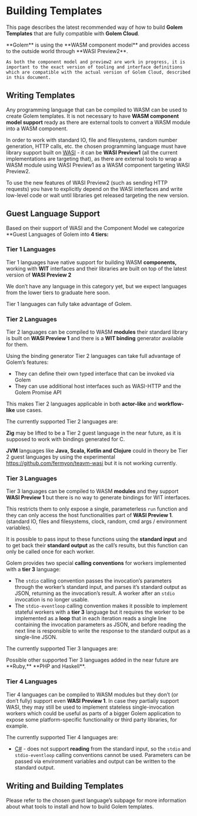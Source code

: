 
# Building Templates

This page describes the latest recommended way of how to build **Golem Templates** that are fully compatible with **Golem Cloud**.

<Callout>
    **Golem** is using the **WASM component model** and provides access to the outside world through **WASI Preview2**.

    As both the component model and preview2 are work in progress, it is important to the exact version of tooling and interface definitions which are compatible with the actual version of Golem Cloud, described in this document.
</Callout>

## Writing Templates

Any programming language that can be compiled to WASM can be used to create Golem templates. It is not necessary to have **WASM component model support** ready as there are external tools to convert a WASM module into a WASM component.

In order to work with standard IO, file and filesystems, random number generation, HTTP calls, etc. the chosen programming language must have library support built on [WASI](https://wasi.dev) - it can be **WASI Preview1** (all the current implementations are targeting that), as there are external tools to wrap a WASM module using WASI Preview1 as a WASM component targeting WASI Preview2. 

To use the new features of WASI Preview2 (such as sending HTTP requests) you have to explicitly depend on the WASI interfaces and write low-level code or wait until libraries get released targeting the new version.

## Guest Language Support

Based on their support of WASI and the Component Model we categorize **Guest Languages of Golem into **4 tiers:**

### Tier 1 Languages

Tier 1 languages have native support for building WASM **components,** working with **WIT** interfaces and their libraries are built on top of the latest version of **WASI Preview 2**

We don’t have any language in this category yet, but we expect languages from the lower tiers to graduate here soon.

Tier 1 languages can fully take advantage of Golem.

### Tier 2 Languages

Tier 2 languages can be compiled to WASM **modules** their standard library is built on **WASI Preview 1** and there is a **WIT binding** generator available for them.

Using the binding generator Tier 2 languages can take full advantage of Golem’s features:

- They can define their own typed interface that can be invoked via Golem
- They can use additional host interfaces such as WASI-HTTP and the Golem Promise API

This makes Tier 2 languages applicable in both **actor-like** and **workflow-like** use cases.

The currently supported Tier 2 languages are:

<Cards>
  <Card title="Rust" href="/building-templates/tier-2/rust"/>
  <Card title="Go" href="/building-templates/tier-2/go"/>
  <Card title="Go" href="/building-templates/tier-2/c"/>
  <Card title="Python" href="/building-templates/tier-2/python"/>
  <Card title="Javascript" href="/building-templates/tier-2/javascript"/>
</Cards>

<Callout>

**Zig** may be lifted to be a Tier 2 guest language in the near future, as it is supposed to work with bindings generated for C.

**JVM** languages like **Java, Scala, Kotlin and Clojure** could in theory be Tier 2 guest languages by using the experimental https://github.com/fermyon/teavm-wasi but it is not working currently.

</Callout>

### Tier 3 Languages

Tier 3 languages can be compiled to WASM **modules** and they support **WASI Preview 1** but there is no way to generate bindings for WIT interfaces.

This restricts them to only expose a single, parameterless `run` function and they can only access the host functionalities part of **WASI Preview 1**. (standard IO, files and filesystems, clock, random, cmd args / environment variables). 

It is possible to pass input to these functions using the **standard input** and to get back their **standard output** as the call’s results, but this function can only be called once for each worker.

Golem provides two special **calling conventions** for workers implemented with a **tier 3** language:

- The `stdio` calling convention passes the invocation’s parameters through the worker’s standard input, and parses it’s standard output as JSON, returning as the invocation’s result. A worker after an `stdio` invocation is no longer usable.
- The `stdio-eventloop` calling convention makes it possible to implement stateful workers with a **tier 3** language but it requires the worker to be implemented as a **loop** that in each iteration reads a single line containing the invocation parameters as JSON, and before reading the next line is responsible to write the response to the standard output as a single-line JSON.

The currently supported Tier 3 languages are:

<Cards>
  <Card title="Swift" href="/building-templates/tier-3/swift"/>
  <Card title="Zig" href="/building-templates/tier-3/zig"/>
  <Card title="Grain" href="/building-templates/tier-3/grain"/>
</Cards>


<Callout>
Possible other supported Tier 3 languages added in the near future are **Ruby,** **PHP and Haskell**.

</Callout>

### Tier 4 Languages

Tier 4 languages can be compiled to WASM modules but they don’t (or don’t fully) support even **WASI Preview 1**. In case they partially support WASI, they may still be used to implement stateless single-invocation workers which could be useful as parts of a bigger Golem application to expose some platform-specific functionality or third party libraries, for example.

The currently supported Tier 4 languages are:

- [C#](/building-templates/tier-4/c-sharp) - does not support **reading** from the standard input, so the `stdio` and `stdio-eventloop` calling conventions cannot be used. Parameters can be passed via environment variables and output can be written to the standard output.

## Writing and Building Templates

Please refer to the chosen guest language’s subpage for more information about what tools to install and how to build Golem templates.
